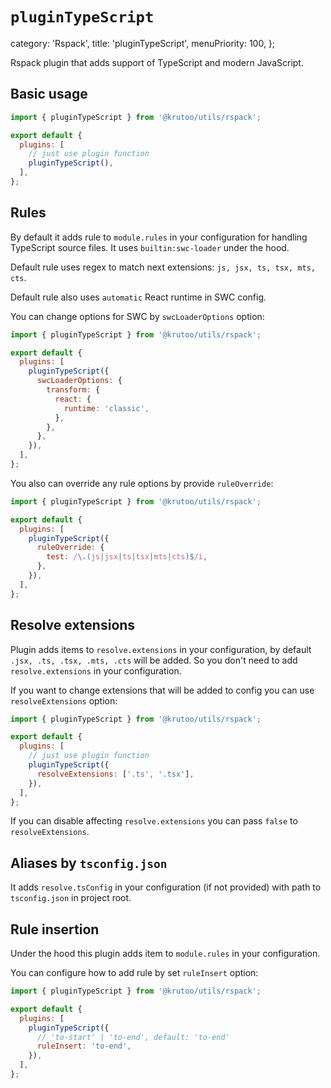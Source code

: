 # `pluginTypeScript`

  category: 'Rspack',
  title: 'pluginTypeScript',
  menuPriority: 100,
};

Rspack plugin that adds support of TypeScript and modern JavaScript.

## Basic usage

```js title="rspack.config.js"
import { pluginTypeScript } from '@krutoo/utils/rspack';

export default {
  plugins: [
    // just use plugin function
    pluginTypeScript(),
  ],
};
```

## Rules

By default it adds rule to `module.rules` in your configuration for handling TypeScript source files. It uses `builtin:swc-loader` under the hood.

Default rule uses regex to match next extensions: `js, jsx, ts, tsx, mts, cts`.

Default rule also uses `automatic` React runtime in SWC config.

You can change options for SWC by `swcLoaderOptions` option:

```js title="rspack.config.js"
import { pluginTypeScript } from '@krutoo/utils/rspack';

export default {
  plugins: [
    pluginTypeScript({
      swcLoaderOptions: {
        transform: {
          react: {
            runtime: 'classic',
          },
        },
      },
    }),
  ],
};
```

You also can override any rule options by provide `ruleOverride`:

```js title="rspack.config.js"
import { pluginTypeScript } from '@krutoo/utils/rspack';

export default {
  plugins: [
    pluginTypeScript({
      ruleOverride: {
        test: /\.(js|jsx|ts|tsx|mts|cts)$/i,
      },
    }),
  ],
};
```

## Resolve extensions

Plugin adds items to `resolve.extensions` in your configuration, by default `.jsx, .ts, .tsx, .mts, .cts` will be added.
So you don't need to add `resolve.extensions` in your configuration.

If you want to change extensions that will be added to config you can use `resolveExtensions` option:

```js title="rspack.config.js"
import { pluginTypeScript } from '@krutoo/utils/rspack';

export default {
  plugins: [
    // just use plugin function
    pluginTypeScript({
      resolveExtensions: ['.ts', '.tsx'],
    }),
  ],
};
```

If you can disable affecting `resolve.extensions` you can pass `false` to `resolveExtensions`.

## Aliases by `tsconfig.json`

It adds `resolve.tsConfig` in your configuration (if not provided) with path to `tsconfig.json` in project root.

## Rule insertion

Under the hood this plugin adds item to `module.rules` in your configuration.

You can configure how to add rule by set `ruleInsert` option:

```js title="rspack.config.js"
import { pluginTypeScript } from '@krutoo/utils/rspack';

export default {
  plugins: [
    pluginTypeScript({
      // 'to-start' | 'to-end', default: 'to-end'
      ruleInsert: 'to-end',
    }),
  ],
};
```
